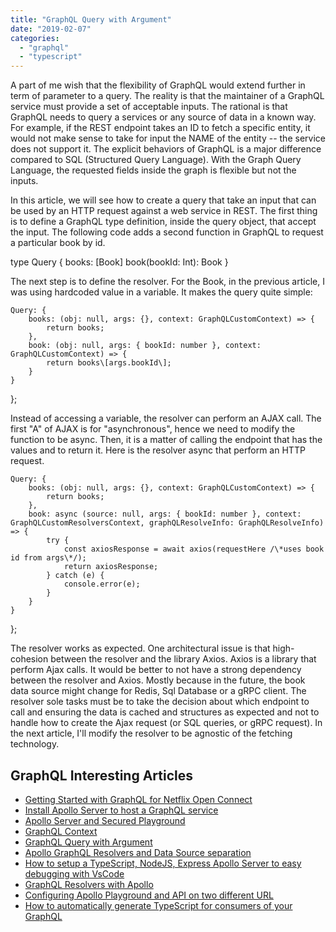 ```yaml
---
title: "GraphQL Query with Argument"
date: "2019-02-07"
categories: 
  - "graphql"
  - "typescript"
---
```


A part of me wish that the flexibility of GraphQL would extend further in term of parameter to a query. The reality is that the maintainer of a GraphQL service must provide a set of acceptable inputs. The rational is that GraphQL needs to query a services or any source of data in a known way. For example, if the REST endpoint takes an ID to fetch a specific entity, it would not make sense to take for input the NAME of the entity -- the service does not support it. The explicit behaviors of GraphQL is a major difference compared to SQL (Structured Query Language). With the Graph Query Language, the requested fields inside the graph is flexible but not the inputs.

In this article, we will see how to create a query that take an input that can be used by an HTTP request against a web service in REST. The first thing is to define a GraphQL type definition, inside the query object, that accept the input. The following code adds a second function in GraphQL to request a particular book by id. 

type Query {
    books: \[Book\]
    book(bookId: Int): Book
}

The next step is to define the resolver. For the Book, in the previous article, I was using hardcoded value in a variable. It makes the query quite simple:

    Query: {
        books: (obj: null, args: {}, context: GraphQLCustomContext) => {
            return books;
        },
        book: (obj: null, args: { bookId: number }, context: GraphQLCustomContext) => {
            return books\[args.bookId\];
        }
    }
};

Instead of accessing a variable, the resolver can perform an AJAX call. The first "A" of AJAX is for "asynchronous", hence we need to modify the function to be async. Then, it is a matter of calling the endpoint that has the values and to return it. Here is the resolver async that perform an HTTP request.

    Query: {
        books: (obj: null, args: {}, context: GraphQLCustomContext) => {
            return books;
        },
        book: async (source: null, args: { bookId: number }, context: GraphQLCustomResolversContext, graphQLResolveInfo: GraphQLResolveInfo) => {
            try {
                const axiosResponse = await axios(requestHere /\*uses book id from args\*/);
                return axiosResponse;
            } catch (e) {
                console.error(e);
            }
        }
    }
};

The resolver works as expected. One architectural issue is that high-cohesion between the resolver and the library Axios. Axios is a library that perform Ajax calls. It would be better to not have a strong dependency between the resolver and Axios. Mostly because in the future, the book data source might change for Redis, Sql Database or a gRPC client. The resolver sole tasks must be to take the decision about which endpoint to call and ensuring the data is cached and structures as expected and not to handle how to create the Ajax request (or SQL queries, or gRPC request). In the next article, I'll modify the resolver to be agnostic of the fetching technology.

## GraphQL Interesting Articles

- [Getting Started with GraphQL for Netflix Open Connect](https://patrickdesjardins.com/blog/getting-started-with-graphql-for-netflix-open-connect)
- [Install Apollo Server to host a GraphQL service](https://patrickdesjardins.com/blog/install-apollo-server-to-host-a-graphql-service)
- [Apollo Server and Secured Playground](https://patrickdesjardins.com/blog/apollo-server-and-secured-playground)
- [GraphQL Context](https://patrickdesjardins.com/blog/graphql-context)
- [GraphQL Query with Argument](https://patrickdesjardins.com/blog/graphql-query-with-argument)
- [Apollo GraphQL Resolvers and Data Source separation](https://patrickdesjardins.com/blog/apollo-graphql-resolvers-and-data-source-separation)
- [How to setup a TypeScript, NodeJS, Express Apollo Server to easy debugging with VsCode](https://patrickdesjardins.com/blog/how-to-setup-a-typescript-nodejs-express-apollo-server-to-easy-debugging-with-vscode)
- [GraphQL Resolvers with Apollo](https://patrickdesjardins.com/blog/graphql-resolvers-with-apollo)
- [Configuring Apollo Playground and API on two different URL](https://patrickdesjardins.com/blog/configuring-apollo-playground-and-api-on-two-different-url)
- [How to automatically generate TypeScript for consumers of your GraphQL](https://patrickdesjardins.com/blog/how-to-automatically-generate-typescript-for-consumer-of-your-graphql)
